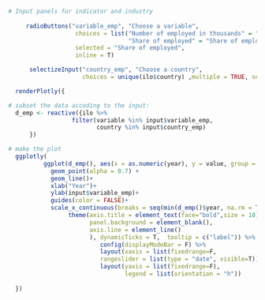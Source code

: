 

```r


# Input panels for indicator and industry
 
     radioButtons("variable_emp", "Choose a variable",
                   choices = list("Number of employed in thousands" = "Number of employed in thousands", 
                                  "Share of employed" = "Share of employed"),
                   selected = "Share of employed",
                   inline = T)

      selectizeInput("country_emp", "Choose a country",
                     choices = unique(ilo$country) ,multiple = TRUE, selected = "Switzerland")

  renderPlotly({

# subset the data accoding to the input:
  d_emp <- reactive({ilo %>%
                  filter(variable %in% input$variable_emp,
                         country %in% input$country_emp)
      }) 

# make the plot
  ggplotly(  
          ggplot(d_emp(), aes(x = as.numeric(year), y = value, group = country, colour = country, label = Country)) +
            geom_point(alpha = 0.7) +  
            geom_line()+
            xlab("Year")+
            ylab(input$variable_emp)+
            guides(color = FALSE)+
            scale_x_continuous(breaks = seq(min(d_emp()$year, na.rm = T), max(d_emp()$year, na.rm = T), by = 5)) +
                 theme(axis.title = element_text(face="bold",size = 10),
                       panel.background = element_blank(),
                       axis.line = element_line()
                       ), dynamicTicks = T,  tooltip = c("label")) %>%
                          config(displayModeBar = F) %>%
                          layout(xaxis = list(fixedrange=F, 
                          rangeslider = list(type = "date", visible=T))) %>%
                          layout(yaxis = list(fixedrange=F),
                                 legend = list(orientation = "h"))
    
  })

```
